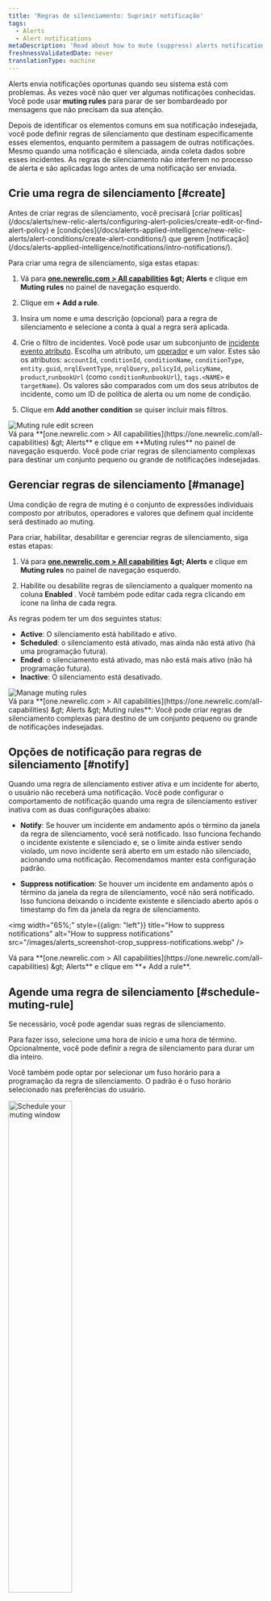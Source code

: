 ```yaml
---
title: 'Regras de silenciamento: Suprimir notificação'
tags:
  - Alerts
  - Alert notifications
metaDescription: 'Read about how to mute (suppress) alerts notifications during known system disruptions, such as maintenance windows and deployments.'
freshnessValidatedDate: never
translationType: machine
---
```


Alerts envia notificações oportunas quando seu sistema está com problemas. Às vezes você não quer ver algumas notificações conhecidas. Você pode usar <DNT>**muting rules**</DNT> para parar de ser bombardeado por mensagens que não precisam da sua atenção.

Depois de identificar os elementos comuns em sua notificação indesejada, você pode definir regras de silenciamento que destinam especificamente esses elementos, enquanto permitem a passagem de outras notificações. Mesmo quando uma notificação é silenciada, <InlinePopover type="alerts" />ainda coleta dados sobre esses incidentes. As regras de silenciamento não interferem no processo de alerta e são aplicadas logo antes de uma notificação ser enviada.

## Crie uma regra de silenciamento [#create]

<Callout variant="important">
  Antes de criar regras de silenciamento, você precisará [criar políticas](/docs/alerts/new-relic-alerts/configuring-alert-policies/create-edit-or-find-alert-policy) e [condições](/docs/alerts-applied-intelligence/new-relic-alerts/alert-conditions/create-alert-conditions/) que gerem [notificação](/docs/alerts-applied-intelligence/notifications/intro-notifications/).
</Callout>

Para criar uma regra de silenciamento, siga estas etapas:

1. Vá para <DNT>**[one.newrelic.com &gt; All capabilities](https://one.newrelic.com/all-capabilities) &amp;gt; Alerts**</DNT> e clique em <DNT>**Muting rules**</DNT> no painel de navegação esquerdo.

2. Clique em <DNT>**+ Add a rule**</DNT>.

3. Insira um nome e uma descrição (opcional) para a regra de silenciamento e selecione a conta à qual a regra será aplicada.

4. Crie o filtro de incidentes. Você pode usar um subconjunto de [incidente evento atributo](/docs/alerts/create-alert/condition-details/incident-event-attributes/). Escolha um atributo, um [operador](#sub-conditions) e um valor. Estes são os atributos: `accountId`, `conditionId`, `conditionName`, `conditionType`, `entity.guid`, `nrqlEventType`, `nrqlQuery`, `policyId`, `policyName`, `product`,`runbookUrl` (como `conditionRunbookUrl`), `tags.<NAME>` e `targetName`). Os valores são comparados com um dos seus atributos de incidente, como um ID de política de alerta ou um nome de condição.

5. Clique em <DNT>**Add another condition**</DNT> se quiser incluir mais filtros.

<img title="Muting rule edit screen" alt="Muting rule edit screen" src="/images/alerts_screenshot-crop_violation-filter.webp" />

<figcaption>
  Vá para <DNT>**[one.newrelic.com &gt; All capabilities](https://one.newrelic.com/all-capabilities) &amp;gt; Alerts**</DNT> e clique em <DNT>**Muting rules**</DNT> no painel de navegação esquerdo. Você pode criar regras de silenciamento complexas para destinar um conjunto pequeno ou grande de notificações indesejadas.
</figcaption>

## Gerenciar regras de silenciamento [#manage]

Uma condição de regra de muting é o conjunto de expressões individuais composto por atributos, operadores e valores que definem qual incidente será destinado ao muting.

Para criar, habilitar, desabilitar e gerenciar regras de silenciamento, siga estas etapas:

1. Vá para <DNT>**[one.newrelic.com &gt; All capabilities](https://one.newrelic.com/all-capabilities) &amp;gt; Alerts**</DNT> e clique em <DNT>**Muting rules**</DNT> no painel de navegação esquerdo.

2. Habilite ou desabilite regras de silenciamento a qualquer momento na coluna <DNT>**Enabled**</DNT> . Você também pode editar cada regra clicando em <Icon name="fe-more-horizontal" /> ícone na linha de cada regra.

As regras podem ter um dos seguintes status:

* <DNT>**Active**</DNT>: O silenciamento está habilitado e ativo.
* <DNT>**Scheduled**</DNT>: o silenciamento está ativado, mas ainda não está ativo (há uma programação futura).
* <DNT>**Ended**</DNT>: o silenciamento está ativado, mas não está mais ativo (não há programação futura).
* <DNT>**Inactive**</DNT>: O silenciamento está desativado.

<img title="Manage muting rules" alt="Manage muting rules" src="/images/alerts_screenshot-full_muting-rules.webp" />

<figcaption>
  Vá para <DNT>**[one.newrelic.com &gt; All capabilities](https://one.newrelic.com/all-capabilities) &amp;gt; Alerts &amp;gt; Muting rules**</DNT>: Você pode criar regras de silenciamento complexas para destino de um conjunto pequeno ou grande de notificações indesejadas.
</figcaption>

## Opções de notificação para regras de silenciamento [#notify]

Quando uma regra de silenciamento estiver ativa e um incidente for aberto, o usuário não receberá uma notificação. Você pode configurar o comportamento de notificação quando uma regra de silenciamento estiver inativa com as duas configurações abaixo:

* <DNT>**Notify**</DNT>: Se houver um incidente em andamento após o término da janela da regra de silenciamento, você será notificado. Isso funciona fechando o incidente existente e silenciado e, se o limite ainda estiver sendo violado, um novo incidente será aberto em um estado não silenciado, acionando uma notificação. Recomendamos manter esta configuração padrão.

* <DNT>**Suppress notification**</DNT>: Se houver um incidente em andamento após o término da janela da regra de silenciamento, você não será notificado. Isso funciona deixando o incidente existente e silenciado aberto após o timestamp do fim da janela da regra de silenciamento.

<img width="65%;" style={{align: "left"}} title="How to suppress notifications" alt="How to suppress notifications" src="/images/alerts_screenshot-crop_suppress-notifications.webp" />

<figcaption>
  Vá para <DNT>**[one.newrelic.com &gt; All capabilities](https://one.newrelic.com/all-capabilities) &amp;gt; Alerts**</DNT> e clique em <DNT>**+ Add a rule**</DNT>.
</figcaption>

## Agende uma regra de silenciamento [#schedule-muting-rule]

Se necessário, você pode agendar suas regras de silenciamento.

Para fazer isso, selecione uma hora de início e uma hora de término. Opcionalmente, você pode definir a regra de silenciamento para durar um dia inteiro.

Você também pode optar por selecionar um fuso horário para a programação da regra de silenciamento. O padrão é o fuso horário selecionado nas preferências do usuário.

<img width="50%;" title="Schedule your muting window" alt="Schedule your muting window" src="/images/alerts_screenshot-crop_schedule-muting window.webp" />

<figcaption>
  Vá para <DNT>**[one.newrelic.com &gt; All capabilities](https://one.newrelic.com/all-capabilities) &amp;gt; Alerts**</DNT> e clique em <DNT>**Muting rules**</DNT> no painel de navegação esquerdo. Confira as opções flexíveis e poderosas que você tem para agendar suas regras de silenciamento.
</figcaption>

Você pode programar suas regras de silenciamento para ocorrerem diariamente, semanalmente ou mensalmente. Uma regra de silenciamento programada para repetição semanal inclui a opção de selecionar os dias da semana para recorrência. Se nenhum dia for selecionado, a recorrência semanal será repetida por padrão no dia da semana em que a regra de silenciamento está programada para iniciar.

<Callout variant="important">
  As caixas de seleção do <DNT>**Repeat**</DNT> dia da semana substituem os campos de data <DNT>**Starts**</DNT> e <DNT>**Ends**</DNT> . Se você definir uma data de início e também escolher um dia da semana, suas regras de silenciamento serão aplicadas no primeiro dia após a data de início.
</Callout>

Você também pode especificar quando deseja que a recorrência termine selecionando uma data específica ou um determinado número de ocorrências.

## Ver incidentes e problemas silenciados [#ui]

Ao visualizar um problema aberto ou fechado, o incidente e os problemas são marcados como `Muted`. As seções a seguir mostram alguns desses incidentes e problemas silenciados e onde você pode encontrá-los.

<CollapserGroup>
  <Collapser id="clamshell-1" title="Um problema com um incidente crítico que foi silenciado">
    <img title="Alert incident lifecycle: Muting rule incidents" alt="Alert incident lifecycle: Muting rule incidents" src="/images/alerts_screenshot-crop_issue-critical-incident-muted.webp" />

    <figcaption>
      Vá para <DNT>**[one.newrelic.com &gt; All capabilities](https://one.newrelic.com/all-capabilities) &amp;gt; Alerts**</DNT> e clique em <DNT>**Issues &amp; Activity**</DNT> no painel de navegação esquerdo. Clique em um problema silenciado.
    </figcaption>
  </Collapser>

  <Collapser id="clamshell-2" title="Uma lista de incidentes, alguns dos quais estão silenciados">
    Incidentes e problemas são marcados com o <Icon name="fe-bell-off" /> ícone na coluna <DNT>**Muted**</DNT> :

    <img title="Alert incident lifecycle: Muting rule incidents" alt="Alert incident lifecycle: Muting rule incidents" src="/images/alerts_screenshot-crop_incidents-muted-icon.webp" />

    <figcaption>
      Vá para <DNT>**[one.newrelic.com &gt; All capabilities](https://one.newrelic.com/all-capabilities) &amp;gt; Alerts**</DNT> e clique em <DNT>**Issues &amp; Activity**</DNT> no painel de navegação esquerdo. Em seguida, selecione <DNT>**Incidents tab**</DNT>.
    </figcaption>
  </Collapser>
</CollapserGroup>

### Silenciar resultados facetados usando `tags.` [#facet-muting]

Para silenciar os resultados da consulta facetada, use o atributo `tags.FACETED_ATTRIBUTE`, onde `FACETED_ATTRIBUTE` representa o atributo que você executou uma consulta NRQL [`FACET` ](/docs/query-data/nrql-new-relic-query-language/getting-started/nrql-syntax-clauses-functions#sel-facet). Por exemplo: se sua condição do alerta NRQL inclui `FACET host` em sua consulta, você pode destino esse atributo `FACET` usando `tags.host`.

A consulta de condição NRQL pode aceitar atributos de múltiplas facetas. Se você deseja filtrar atributo em seu evento ou série temporal métrica que foi agregada, você deve adicionar esses atributo à sua cláusula de consulta NRQL `FACET` ; por exemplo: `FACET host, region, cluster`.

Para obter um exemplo de uso de `tags.`, consulte [Criar regra de silenciamento](#create).

## Operadores de subcondição [#sub-conditions]

Esses são os operadores lógicos que você pode usar para comparar atributo ao adicionar regras de silenciamento. Se você é novo nas regras de silenciamento, veja estes [exemplos](/docs/alerts-applied-intelligence/new-relic-alerts/alert-notifications/muting-rules-suppress-notifications/#examples).

<Callout variant="tip">
  Todos os valores do operador de subcondição diferenciam maiúsculas de minúsculas. Por exemplo, se você usar `policyName STARTS_WITH 'PROD'` um nome de política que comece com &apos;Prod&apos; não será selecionado.
</Callout>

* `EQUALS`: onde o valor fornecido é igual ao valor do atributo do incidente.
* `DOES_NOT_EQUALS`: onde o valor fornecido não é igual ao valor do atributo do incidente.
* `IN`: onde o valor do atributo do incidente está presente em uma lista de valores fornecidos (até 500).
* `NOT_IN`: onde o valor do atributo do incidente não está presente em uma lista de valores fornecidos (até 500).
* `CONTAINS`: onde a sequência de valores fornecida está presente no valor do atributo do incidente.
* `DOES_NOT_CONTAINS`: onde a cadeia de valor fornecida não está presente no valor do atributo do incidente.
* `ENDS_WITH`: onde o valor do atributo do incidente termina com a sequência de valores fornecida.
* `NOT_ENDS_WITH`: onde o valor do atributo do incidente não termina com a sequência de valores fornecida.
* `STARTS_WITH`: onde o valor do atributo do incidente começa com a sequência de valores fornecida.
* `DOES_NOT_STARTS_WITH`: onde o valor do atributo do incidente não começa com a sequência de valores fornecida.
* `IS_BLANK`: onde o valor do atributo do incidente está em branco. Nulo, string vazia, etc.
* `IS_NOT_BLANK`: onde o valor do atributo do incidente não está em branco. Nulo, string vazia, etc.
* `IS_ANY`: Uma condição com este operador silenciará todos os incidentes na conta.

## Como funcionam as regras de silenciamento [#overview]

As regras de silenciamento são aplicadas no final do ciclo de vida do alerta padrão para suprimir ou silenciar a notificação. Eles não desativam as políticas ou condições existentes. Por exemplo, você pode silenciar a notificação durante interrupções conhecidas do sistema, como janelas de manutenção e implantação. Os incidentes de interrupção do sistema ainda serão identificados, mesmo que a notificação desses incidentes esteja silenciada.

Uma regra de silenciamento usa um conjunto de condições que correspondem ao atributo em um [incidente evento](/docs/alerts-applied-intelligence/new-relic-alerts/advanced-alerts/understand-technical-concepts/incident-event-attributes). As regras de silenciamento nos dizem como:

* Identifique incidentes individuais após serem criados, mas antes que um problema seja aberto.
* Substitua a condição padrão para indicar que eles devem ser silenciados.

Atualmente, silenciar um incidente significa que o ciclo de vida normal do incidente de alerta é mantido, exceto que um problema contendo apenas um incidente silenciado não enviará nenhuma notificação.

As regras de silenciamento são determinadas pelo primeiro evento que acionou uma notificação dentro de um problema. Isso significa que se o primeiro evento de notificação foi silenciado devido a um estado silenciado, o restante do problema também será silenciado.

As regras de silenciamento substituem incidentes específicos. Eles não desativam as políticas ou condições existentes. Isto permite silenciar incidentes de entidades específicas que possam estar cobertas por uma apólice ou condição que cubra um grande número de entidades. Isso também evita que você tenha que silenciar demais o monitoramento ao realizar manutenção em um subconjunto do sistema.

A tabela a seguir descreve como o ciclo de vida do incidente de alerta é afetado por incidentes silenciados:

<table>
  <thead>
    <tr>
      <th>
        SE
      </th>

      <th>
        ENTÃO
      </th>
    </tr>
  </thead>

  <tbody>
    <tr>
      <td colSpan={3} style={{ backgroundColor: "rgb(238, 238, 238)" }}>
        <DNT>Event</DNT>: O problema está ativado
      </td>
    </tr>

    <tr>
      <td>
        Um problema é ativado devido a um incidente que não é silenciado
      </td>

      <td>
        Será enviada uma notificação sobre este assunto.
      </td>
    </tr>

    <tr>
      <td>
        Um problema é ativado devido a um incidente que está silenciado
      </td>

      <td>
        Notificação para este problema não será enviada (silenciada).
      </td>
    </tr>
  </tbody>
</table>

### Comportamento de silenciamento com fluxo de trabalho [#workflow-behavior]

Um incidente acionado tem uma proporção de 1:1 com um problema, portanto, se um incidente for silenciado, o problema correspondente também será silenciado. fluxo de trabalho são desencadeados por problemas que podem ter um ou mais incidentes, portanto pode haver um cenário de incidentes silenciados e não silenciados combinados.

Cada problema tem um dos seguintes estados de silenciamento:

* <DNT>**Fully muted (`FULLY_MUTED`)**</DNT>: um problema tem todos os seus incidentes abertos silenciados (valor padrão).
* <DNT>**Partially muted (`PARTIALLY_MUTED`)**</DNT>: um problema que tem pelo menos um incidente aberto que está silenciado e um incidente aberto que não está silenciado.
* <DNT>**Not muted (`NOT_MUTED`)**</DNT>: um problema que não tem nenhum incidente aberto e silenciado.

Para obter um guia passo a passo sobre como configurar seu fluxo de trabalho, confira um exemplo de demonstração abaixo (aprox. 2:17 minutos):

<Video type="wistia" id="3nf3q2supe" />

### Comportamento de silenciamento com NerdGraph [#manage-with-nerdgraph]

No [NerdGraph](/docs/apis/nerdgraph/get-started/introduction-new-relic-nerdgraph), você pode usar as seguintes consultas e mutações com suas regras de silenciamento. Você pode ver o esquema com mais detalhes no [API Explorer](/docs/apis/nerdgraph/get-started/introduction-new-relic-nerdgraph#explorer).

* `actor.account.alerts.mutingRule`: Buscar uma regra de silenciamento por ID.
* `actor.account.alerts.mutingRules`: busque uma lista de regras de silenciamento para uma conta.
* `alertsMutingRuleCreate`: crie uma regra de silenciamento para uma conta.
* `alertsMutingRuleUpdate`: Atualizar uma regra de silenciamento por ID e ID da conta.

Você pode encontrar alguns exemplos de consultas e mutações [nesta página](#examples).

Uma regra de silenciamento possui os seguintes campos e componentes:

<table>
  <thead>
    <tr>
      <th style={{ width: "200px" }}>
        Regra de silenciamento
      </th>

      <th>
        Campos e componentes
      </th>
    </tr>
  </thead>

  <tbody>
    <tr>
      <td>
        `accountId`
      </td>

      <td>
        O ID da conta da regra de silenciamento. Uma regra de silenciamento afetará apenas incidentes que ocorram em uma única conta. Para silenciar incidentes em várias contas, você precisará criar uma regra de silenciamento para cada conta separadamente.
      </td>
    </tr>

    <tr>
      <td>
        `actionOnMutingRuleWindowEnded`
      </td>

      <td>
        O comportamento esperado no final da janela da regra de silenciamento. Valores válidos de `CLOSE_ISSUES_ON_INACTIVE` ou `DO_NOTHING`. Se `CLOSE_ISSUES_ON_INACTIVE` for selecionado, todos os problemas em andamento serão fechados e reabertos (com notificação) se o incidente persistir.
      </td>
    </tr>

    <tr>
      <td>
        `condition`
      </td>

      <td>
        O conjunto de expressões individuais que definem qual incidente será o destino. Uma condição de regra de silenciamento inclui:

        * `operator`: o operador booleano `AND` ou `OR` que define como combinar o conjunto de condições.

        * `conditions`: O conjunto de expressões individuais (subcondições) que o destino atribui dentro de um incidente. Eles são avaliados juntos com base no `operator`. Você pode ter no máximo 20 subcondições para uma única regra de silenciamento.

          Uma subcondição inclui:

          * `attribute`: um único atributo em um incidente. Acesse aqui uma lista de [incidentes e eventos atributo](/docs/alerts-applied-intelligence/new-relic-alerts/advanced-alerts/understand-technical-concepts/incident-event-attributes).

          * `operator`: a função de comparação usada para comparar o atributo do incidente selecionado com os valores na condição. Clique aqui para obter uma lista de [operadores de subcondições](#sub-conditions).

          * `values`: uma matriz de valores de string para comparar com o atributo do incidente selecionado. Quando as regras de silenciamento avaliam uma condição, se necessário, os valores serão forçados a partir de strings. Você pode usar no máximo 500 valores ao usar um operador que suporta comparação com vários valores, como `IN`.
      </td>
    </tr>

    <tr>
      <td>
        `createdAt`
      </td>

      <td>
        O timestamp em que a regra de silenciamento foi criada (UTC).
      </td>
    </tr>

    <tr>
      <td>
        `createdBy`
      </td>

      <td>
        O ID do usuário da pessoa que criou a regra de silenciamento.
      </td>
    </tr>

    <tr>
      <td>
        `description`
      </td>

      <td>
        Este é um campo de texto opcional que descreve a regra de silenciamento. É uma maneira útil de fornecer mais contexto para sua regra de silenciamento. Esses dados são usados apenas para fins de exibição de gerenciamento.
      </td>
    </tr>

    <tr>
      <td>
        `enabled`
      </td>

      <td>
        Habilite ou desabilite a regra de silenciamento (Booleano). Ative e desative suas regras de silenciamento manualmente.
      </td>
    </tr>

    <tr>
      <td>
        `id`
      </td>

      <td>
        O identificador exclusivo da regra de silenciamento.
      </td>
    </tr>

    <tr>
      <td>
        `mutingRuleLifecycleEventPublishedAt`
      </td>

      <td>
        Um registro de data e hora que representa a última vez que o comportamento de fim de janela da regra de silenciamento foi aplicado.
      </td>
    </tr>

    <tr>
      <td>
        `name` (Obrigatório)
      </td>

      <td>
        Um campo de texto para o nome amigável da regra de silenciamento. Isso é usado ao listar ou fazer referência a uma regra. Não exigimos que o nome seja exclusivo, mas é recomendado.
      </td>
    </tr>

    <tr>
      <td>
        `schedule`
      </td>

      <td>
        O intervalo de tempo em que o `MutingRule` silencia ativamente o incidente.

        * `startTime`: O carimbo de data e hora que representa quando a regra de silenciamento é iniciada. Está no formato ISO 8601 local sem deslocamento. Exemplo: `2020-07-08T14:30:00`
        * `endTime`: O carimbo de data e hora que representa quando a regra de silenciamento termina. Está no formato ISO 8601 local sem deslocamento. Exemplo: `2020-07-15T14:30:00`
        * `timeZone`: O fuso horário que se aplica à programação da regra de silenciamento. Exemplo: `America/Los_Angeles`. Consulte [a lista de fusos horários do banco de dados tz da Wikipedia](https://en.wikipedia.org/wiki/List_of_tz_database_time_zones).
        * `repeat`: A frequência com que a programação da regra de muting se repete. Se não se repetir, use null. As opções são `DAILY`, `WEEKLY`, `MONTHLY`.
        * `endRepeat`: O carimbo de data e hora em que a programação da regra de silenciamento para de se repetir. Está no formato ISO 8601 local sem deslocamento. Exemplo: `2020-07-10T15:00:00`. Nota: `endRepeat` ou `repeatCount` devem ser usados para encerrar uma programação de regra de silenciamento. Ambos os campos não devem ser fornecidos juntos.
        * `repeatCount`: O número de vezes que a programação da regra de silenciamento se repete. Isso inclui a programação original. Por exemplo, um `repeatCount` de 2 ocorrerá uma vez. Um `repeatCount` de 3 ocorrerá duas vezes. Nota: `repeatCount` ou `endRepeat` podem ser usados para encerrar uma programação de regra de silenciamento. Não forneça os dois campos juntos.
        * `weeklyRepeatDays`: O(s) dia(s) da semana em que uma regra de silenciamento deve ser repetida quando o campo de repetição estiver definido como `WEEKLY`. Exemplo `['MONDAY', 'WEDNESDAY']`.
      </td>
    </tr>

    <tr>
      <td>
        `updatedAt`
      </td>

      <td>
        O timestamp em que a regra de silenciamento foi modificada pela última vez (UTC).
      </td>
    </tr>

    <tr>
      <td>
        `updatedBy`
      </td>

      <td>
        O ID do usuário da pessoa que modificou a regra de silenciamento pela última vez.
      </td>
    </tr>
  </tbody>
</table>

#### Exemplos de silenciamento [#examples]

Para obter mais informações sobre como fazer solicitações ao NerdGraph, consulte a [documentação do NerdGraph](/docs/apis/nerdgraph/get-started/introduction-new-relic-nerdgraph), incluindo [tutoriais do GraphQL](/docs/apis/graphql-api/tutorials).

<CollapserGroup>
  <Collapser id="fetch-list" title="Buscar regras de silenciamento para conta">
    Para buscar a lista de regras de silenciamento (com nome e condição) para uma conta:

    ```graphql
    {
      actor {
        account(id: YOUR_ACCOUNT_ID) {
          alerts {
            mutingRules {
              name
              condition {
                operator
                conditions {
                  attribute
                  operator
                  values
                }
              }
            }
          }
        }
      }
    }
    ```
  </Collapser>

  <Collapser id="create-rule" title="Criar regra de silenciamento">
    Para criar uma regra de silenciamento e retornar o `id` da regra de silenciamento para incidente de silenciamento de condições NRQL em que o atributo do host é `host-1`:

    ```graphql
    mutation {
      alertsMutingRuleCreate(
        accountId: YOUR_ACCOUNT_ID
        rule: {
          name: "host-1 mute rule"
          description: "Mute host-1 incidents"
          enabled: true
          condition: {
            operator: AND
            conditions: [{ 
              attribute: "tags.host", 
              operator: EQUALS, 
              values: ["host-1"] 
            }]
          }
        }
      ) {
        id
      }
    }
    ```
  </Collapser>

  <Collapser id="rule-product" title="Crie uma regra de silenciamento para hosts ou produtos específicos">
    Para criar uma regra de muting e retornar o `id` da regra de muting para silenciar incidentes de condições de infraestrutura onde o host alvo é `host-1` ou o incidente foi de Sintético ou <InlinePopover type="mobile" />:

    ```graphql
    mutation {
      alertsMutingRuleCreate(accountId: YOUR_ACCOUNT_ID, rule: {
        name: "host-1 and synthetics/mobile mute rule",
        description: "Mute host-1 and synthetics/mobile incidents",
        enabled: true,
        condition: {
          operator: OR,
          conditions: [
            {
              attribute: "targetName",
              operator: EQUALS,
              values: ["host-1"]
            },
            {
              attribute: "product",
              operator: IN,
              values: ["SYNTHETICS", "MOBILE"]
            }
          ]
        }
      }) {
        id
      }
    }
    ```
  </Collapser>

  <Collapser id="rule-product" title="Crie uma regra de silenciamento com uma programação recorrente">
    Para criar uma regra de silenciamento programada para repetição com estes critérios:

    * Semanalmente às terças e sextas-feiras

    * Término em 31/01/2021

    * Retorne o `schedule` da regra de silenciamento e `id`

      ```graphql
      mutation {
        alertsMutingRuleCreate(
          accountId: YOUR_ACCOUNT_ID,
          rule: {
            condition: {
              conditions: {
                attribute: "conditionName", 
                operator: ANY, 
                values: "This is a condition"
              }, 
              operator: AND
            }, 
            enabled: true, 
            name: "Recur Weekly", 
            schedule: {
              startTime: "2020-12-01T12:00:00", 
              endTime: "2020-12-01T14:00:00", 
              timeZone: "America/Los_Angeles",
              repeat: WEEKLY,
              endRepeat: "2021-01-31T12:00:00", 
              weeklyRepeatDays: [TUESDAY, FRIDAY]
            }
          }
        ) {
          id
          schedule {
            endTime
            startTime
            timeZone
            repeat
            repeatCount
            endRepeat
            weeklyRepeatDays
            nextStartTime
            nextEndTime
          }
        }
      }
      ```
  </Collapser>

  <Collapser id="rename" title="Renomear e desativar regra de silenciamento">
    Para alterar o nome e desativar uma regra de silenciamento e retornar seu novo nome:

    ```graphql
    mutation {
      alertsMutingRuleUpdate(accountId: YOUR_ACCOUNT_ID, id: MUTING_RULE_ID, rule: {
        name: "updated name",
        enabled: false
      }) {
        name
      }
    }
    ```
  </Collapser>

  <Collapser id="delete-rule" title="Excluir regra de silenciamento">
    Para excluir uma regra de silenciamento:

    ```graphql
    mutation {
     alertsMutingRuleDelete(accountId: YOUR_ACCOUNT_ID, id: MUTING_RULE_ID) {
        id
      }
    }
    ```
  </Collapser>
</CollapserGroup>